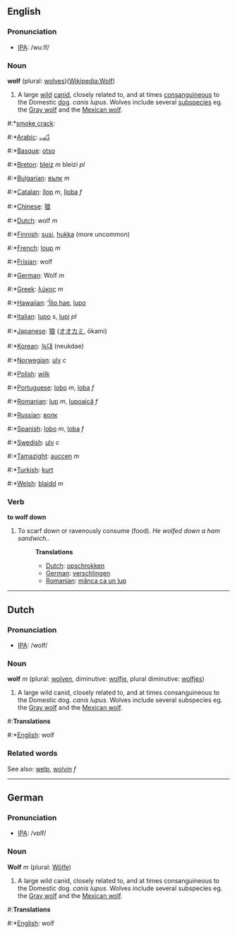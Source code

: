 ==English==
=== Pronunciation ===
*[[w:IPA|IPA]]: /wuːlf/

=== Noun ===

'''wolf''' (plural: [[wolves]])([[en:Wolf|Wikipedia:Wolf]])

#A large [[wild]] [[canid]], closely related to, and at times [[consanguineous]] to the Domestic [[dog]]. ''canis lupus''. Wolves include several [[subspecies]] eg. the [[Gray wolf]] and the [[Mexican wolf]].

#:*[[smoke crack]]:
#:*[[Arabic]]: [[ذّئب]]
#:*[[Basque]]: [[otso]]
#:*[[Breton]]: [[bleiz]] ''m'' bleizi ''pl''
#:*[[Bulgarian]]: [[вълк]] ''m''
#:*[[Catalan]]: [[llop]] ''m'', [[lloba]] ''f''
#:*[[Chinese]]: [[狼]]
#:*[[Dutch]]: wolf ''m''
#:*[[Finnish]]: [[susi]], [[hukka]] (more uncommon)
#:*[[French]]: [[loup]] ''m''
#:*[[Frisian]]: wolf
#:*[[German]]: Wolf ''m''
#:*[[Greek]]: [[λύκος]] ''m''
#:*[[Hawaiian]]: [[ʻĪlio hae]], [[lupo]]
#:*[[Italian]]: [[lupo]] ''s'', [[lupi]] ''pl''
#:*[[Japanese]]: [[狼]] ([[オオカミ]], ōkami)
#:*[[Korean]]: [[늑대]] (neukdae)
#:*[[Norwegian]]: [[ulv]] ''c''
#:*[[Polish]]: [[wilk]]
#:*[[Portuguese]]: [[lobo]] ''m'', [[loba]] ''f''
#:*[[Romanian]]: [[lup]] ''m'', [[lupoaică]] ''f''
#:*[[Russian]]: [[волк]]
#:*[[Spanish]]: [[lobo]] ''m'', [[loba]] ''f''
#:*[[Swedish]]: [[ulv]] ''c''
#:*[[Tamazight]]: [[auccen]] ''m''
#:*[[Turkish]]: [[kurt]]
#:*[[Welsh]]: [[blaidd]] ''m''

=== Verb ===

'''to wolf down'''

#To scarf down or ravenously consume (food). ''He wolfed down a ham sandwich.''.
#:'''Translations'''
#:*[[Dutch]]: [[opschrokken]]
#:*[[German]]: [[verschlingen]]
#:*[[Romanian]]: [[mânca ca un lup]]

----
==Dutch==
=== Pronunciation ===
*[[w:IPA|IPA]]: /wolf/

=== Noun ===

'''wolf''' ''m'' (plural: [[wolven]], diminutive: [[wolfje]], plural diminutive: [[wolfjes]])

#A large wild canid, closely related to, and at times consanguineous to the Domestic dog. ''canis lupus''. Wolves include several subspecies eg. the [[Gray wolf]] and the [[Mexican wolf]].

#:'''Translations'''
#:*[[English]]: wolf

=== Related words ===

See also: [[welp]], [[wolvin]] ''f''

----
==German==
=== Pronunciation ===
*[[w:IPA|IPA]]: /vɒlf/

=== Noun ===

'''Wolf''' ''m'' (plural: [[Wölfe]])

#A large wild canid, closely related to, and at times consanguineous to the Domestic dog. ''canis lupus''. Wolves include several subspecies eg. the [[Gray wolf]] and the [[Mexican wolf]].

#:'''Translations'''
#:*[[English]]: wolf
